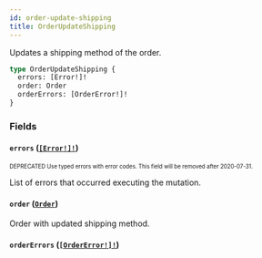 ```yaml
---
id: order-update-shipping
title: OrderUpdateShipping
---
```


Updates a shipping method of the order.

```graphql
type OrderUpdateShipping {
  errors: [Error!]!
  order: Order
  orderErrors: [OrderError!]!
}
```

### Fields

#### `errors` ([`[Error!]!`](/api-reference/objects/error.mdx))

<sub><sup><span className="deprecatedTag">DEPRECATED</span> Use typed errors with error codes. This field will be removed after 2020-07-31.</sup></sub>

List of errors that occurred executing the mutation.

#### `order` ([`Order`](/api-reference/objects/order.mdx))

Order with updated shipping method.

#### `orderErrors` ([`[OrderError!]!`](/api-reference/objects/order-error.mdx))
